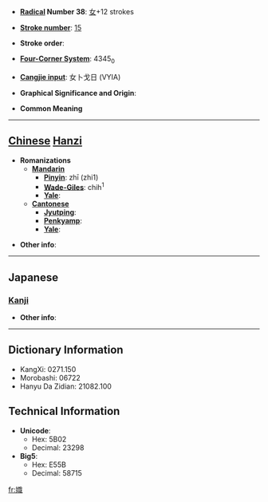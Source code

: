 * '''[[Wiktionary:Chinese radical index| Radical]] Number 38''': [[Wiktionary:Chinese radical index 女|女]]+12 strokes

* '''[[Wiktionary:Chinese total strokes index|Stroke number]]''': [[Wiktionary:Chinese total strokes index 15|15]]

* '''Stroke order''': 

* '''[[Wiktionary:Chinese four corner index|Four-Corner System]]''': 4345<sub>0</sub>

* '''[[Wiktionary:Chinese Cangjie index|Cangjie input]]''': 女卜戈日 (VYIA)

* '''Graphical Significance and Origin''': 

* '''Common Meaning'''

----

== [[Chinese]] [[Hanzi]] ==

* '''Romanizations'''
** '''[[Mandarin]]'''
*** '''[[Pinyin]]''': zhī (zhi1)
*** '''[[Wade-Giles]]''': chih<sup>1</sup>
*** '''[[Yale]]''': 
** '''[[Cantonese]]'''
*** '''[[Jyutping]]''':
*** '''[[Penkyamp]]''': 
*** '''[[Yale]]''': 

* '''Other info''': 

----

==Japanese==
===[[Kanji]]===
{{kanji|on readings=[[しょく]] (shoku), [[しき]] (shiki)|kun readings=}}

* '''Other info''':  

----

== Dictionary Information ==

* KangXi: 0271.150
* Morobashi: 06722
* Hanyu Da Zidian: 21082.100

== Technical Information ==

* '''Unicode''':
** Hex: 5B02
** Decimal: 23298
* '''Big5''':
** Hex: E55B
** Decimal: 58715

[[fr:嬂]]